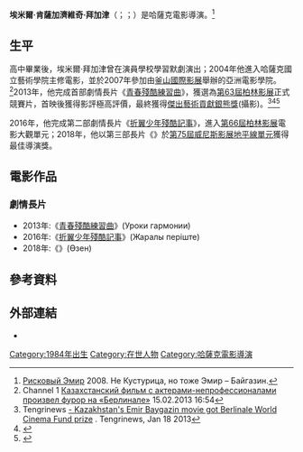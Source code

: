 {{Infobox person
| name  = 埃米爾·拜加津<br/>Emir Baigazin
| image = 
| imagesize = 
| caption = 2016年的拜加津
| birth_date = {{birth date and age|1984|7|19}}
| birth_place = {{KAZ}}[[阿克托貝州|阿克托貝州]]{{link-en|阿爾加縣|Alga District}}
| nationality = {{KAZ}}
| years_active = 
| occupation = 電影導演、編劇
| spouse = 
}}
'''埃米爾·肯薩加濟維奇·拜加津'''（{{lang-kk|Эмир Кенжеғазыұлы Байғазин}}；{{lang-ru|Эмир Кенжегазиевич Байгазин}}；{{lang-en|Emir Kenzhegazievich Baigazin}}）是哈薩克電影導演。<ref>[http://www.caravan.kz/article/10000/comment Рисковый Эмир] {{Wayback|url=http://www.caravan.kz/article/10000/comment |date=20140301074950 }} 2008. Не Кустурица, но тоже Эмир – Байгазин.</ref>

== 生平 ==
高中畢業後，埃米爾·拜加津曾在演員學校學習默劇演出；2004年他進入哈薩克國立藝術學院主修電影，並於2007年參加由[[釜山國際影展|釜山國際影展]]舉辦的亞洲電影學院。<ref>Channel 1 [http://1tv.kz/ru/news/video/15022013/film Казахстанский фильм с актерами-непрофессионалами произвел фурор на «Берлинале»] {{Wayback|url=http://1tv.kz/ru/news/video/15022013/film |date=20141006145750 }} 15.02.2013 16:54</ref>2013年，他完成首部劇情長片《[[和谐课程|青春殘酷練習曲]]》，獲選為[[第63屆柏林電影節|第63屆柏林影展]]正式競賽片，首映後獲得影評極高評價，最終獲得[[傑出藝術貢獻銀熊獎|傑出藝術貢獻銀熊獎]](攝影)。<ref>Tengrinews [http://www.kazakhembus.com/in_the_news/kazakhstans-emir-baygazin-movie-got-berlinale-world-cinema-fund-prize - Kazakhstan's Emir Baygazin movie got Berlinale World Cinema Fund prize] {{Wayback|url=http://www.kazakhembus.com/in_the_news/kazakhstans-emir-baygazin-movie-got-berlinale-world-cinema-fund-prize |date=20130514205442 }}. Tengrinews, Jan 18 2013</ref><ref>{{cite web |url=http://tribecafilm.com/filmguide/513a83d3c07f5d47130003b6-harmony-lessons |title=Harmony Lessons | 2013 Tribeca Film Festival |publisher=Tribecafilm.com |date= |accessdate=2014-02-24 |deadurl=yes |archiveurl=https://web.archive.org/web/20131107145003/http://tribecafilm.com/filmguide/513a83d3c07f5d47130003b6-harmony-lessons |archivedate=2013-11-07 }}</ref><ref>{{cite web |url=http://www.asiapacificscreenacademy.com/the-awards/nominees-2013/ |title=Winners & Nominees 2013 |accessdate=2013-12-19 |work=asiapacificscreenacademy.com |deadurl=yes |archiveurl=https://archive.is/20131220023947/http://www.asiapacificscreenacademy.com/the-awards/nominees-2013/ |archivedate=2013-12-20 }}</ref>

2016年，他完成第二部劇情長片《[[折翼少年殘酷記事|折翼少年殘酷記事]]》，進入[[第66屆柏林影展|第66屆柏林影展]]電影大觀單元；2018年，他以第三部長片《{{link-en|河畔少年的殘酷青春|The River (2018 film)}}》於[[第75屆威尼斯影展|第75屆威尼斯影展]][[地平線獎|地平線單元]]獲得最佳導演獎。

== 電影作品 ==
=== 劇情長片 ===
*2013年:《[[和谐课程|青春殘酷練習曲]]》(Уроки гармонии)
*2016年:《[[折翼少年殘酷記事|折翼少年殘酷記事]]》(Жаралы періште)
*2018年:《{{link-en|河畔少年的殘酷青春|The River (2018 film)}}》(Өзен)

==參考資料==
{{reflist}}

==外部連結==
* {{IMDb name|id=5028357}}

{{DEFAULTSORT:Baigazin, Emir}}
[[Category:1984年出生|Category:1984年出生]]
[[Category:在世人物|Category:在世人物]]
[[Category:哈薩克電影導演|Category:哈薩克電影導演]]